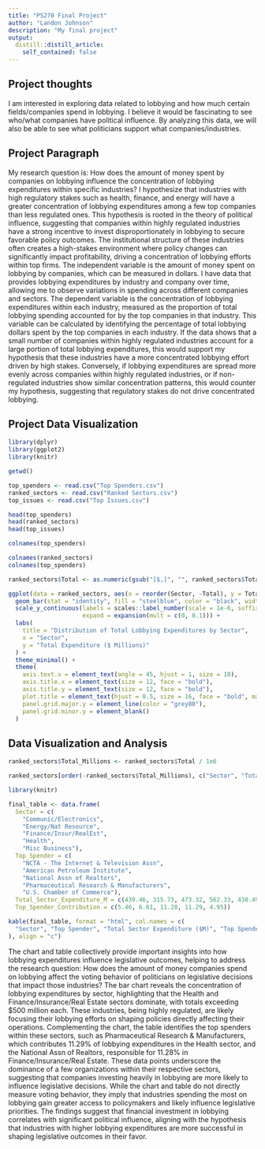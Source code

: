 ```yaml
---
title: "PS270 Final Project"
author: "Landon Johnson"
description: "My final project"
output:
  distill::distill_article:
    self_contained: false
---
```




## Project thoughts

I am interested in exploring data related to lobbying and how much certain fields/companies spend in lobbying. I believe it would be fascinating to see who/what companies have political influence. By analyzing this data, we will also be able to see what politicians support what companies/industries.




## Project Paragraph
My research question is: How does the amount of money spent by companies on lobbying influence the concentration of lobbying expenditures within specific industries? I hypothesize that industries with high regulatory stakes such as health, finance, and energy will have a greater concentration of lobbying expenditures among a few top companies than less regulated ones. This hypothesis is rooted in the theory of political influence, suggesting that companies within highly regulated industries have a strong incentive to invest disproportionately in lobbying to secure favorable policy outcomes. The institutional structure of these industries often creates a high-stakes environment where policy changes can significantly impact profitability, driving a concentration of lobbying efforts within top firms. The independent variable is the amount of money spent on lobbying by companies, which can be measured in dollars. I have data that provides lobbying expenditures by industry and company over time, allowing me to observe variations in spending across different companies and sectors. The dependent variable is the concentration of lobbying expenditures within each industry, measured as the proportion of total lobbying spending accounted for by the top companies in that industry. This variable can be calculated by identifying the percentage of total lobbying dollars spent by the top companies in each industry. If the data shows that a small number of companies within highly regulated industries account for a large portion of total lobbying expenditures, this would support my hypothesis that these industries have a more concentrated lobbying effort driven by high stakes. Conversely, if lobbying expenditures are spread more evenly across companies within highly regulated industries, or if non-regulated industries show similar concentration patterns, this would counter my hypothesis, suggesting that regulatory stakes do not drive concentrated lobbying.


## Project Data Visualization 

```r
library(dplyr)
library(ggplot2)
library(knitr)
```



```r
getwd()
```

```r
top_spenders <- read.csv("Top Spenders.csv")
ranked_sectors <- read.csv("Ranked Sectors.csv")
top_issues <- read.csv("Top Issues.csv")
```

```r
head(top_spenders)
head(ranked_sectors)
head(top_issues)
```


```r
colnames(top_spenders)
```





```r
colnames(ranked_sectors)
colnames(top_spenders)
```


```r
ranked_sectors$Total <- as.numeric(gsub("[$,]", "", ranked_sectors$Total))
```

```r
ggplot(data = ranked_sectors, aes(x = reorder(Sector, -Total), y = Total)) +
  geom_bar(stat = "identity", fill = "steelblue", color = "black", width = 0.7) +
  scale_y_continuous(labels = scales::label_number(scale = 1e-6, suffix = "M"),  
                     expand = expansion(mult = c(0, 0.1))) +  
  labs(
    title = "Distribution of Total Lobbying Expenditures by Sector",
    x = "Sector",
    y = "Total Expenditure ($ Millions)"
  ) +
  theme_minimal() +
  theme(
    axis.text.x = element_text(angle = 45, hjust = 1, size = 10),
    axis.title.x = element_text(size = 12, face = "bold"),
    axis.title.y = element_text(size = 12, face = "bold"),
    plot.title = element_text(hjust = 0.5, size = 16, face = "bold", margin = margin(b = 15)),
    panel.grid.major.y = element_line(color = "grey80"), 
    panel.grid.minor.y = element_blank() 
  )
```

## Data Visualization and Analysis




```r

ranked_sectors$Total_Millions <- ranked_sectors$Total / 1e6

ranked_sectors[order(-ranked_sectors$Total_Millions), c("Sector", "Total_Millions")]

```

         
      
```r
library(knitr)

final_table <- data.frame(
  Sector = c(
    "Communic/Electronics",
    "Energy/Nat Resource",
    "Finance/Insur/RealEst",
    "Health",
    "Misc Business"),
  Top_Spender = c(
    "NCTA - The Internet & Television Assn",
    "American Petroleum Institute",
    "National Assn of Realtors",
    "Pharmaceutical Research & Manufacturers",
    "U.S. Chamber of Commerce"),
  Total_Sector_Expenditure_M = c(439.46, 315.73, 473.32, 562.33, 430.49),
  Top_Spender_Contribution = c(5.46, 6.61, 11.28, 11.29, 4.95))

kable(final_table, format = "html", col.names = c(
  "Sector", "Top Spender", "Total Sector Expenditure ($M)", "Top Spender Contribution (%)"
), align = "c")

```
The chart and table collectively provide important insights into how lobbying expenditures influence legislative outcomes, helping to address the research question: How does the amount of money companies spend on lobbying affect the voting behavior of politicians on legislative decisions that impact those industries? The bar chart reveals the concentration of lobbying expenditures by sector, highlighting that the Health and Finance/Insurance/Real Estate sectors dominate, with totals exceeding $500 million each. These industries, being highly regulated, are likely focusing their lobbying efforts on shaping policies directly affecting their operations. Complementing the chart, the table identifies the top spenders within these sectors, such as Pharmaceutical Research & Manufacturers, which contributes 11.29% of lobbying expenditures in the Health sector, and the National Assn of Realtors, responsible for 11.28% in Finance/Insurance/Real Estate. These data points underscore the dominance of a few organizations within their respective sectors, suggesting that companies investing heavily in lobbying are more likely to influence legislative decisions. While the chart and table do not directly measure voting behavior, they imply that industries spending the most on lobbying gain greater access to policymakers and likely influence legislative priorities. The findings suggest that financial investment in lobbying correlates with significant political influence, aligning with the hypothesis that industries with higher lobbying expenditures are more successful in shaping legislative outcomes in their favor.



